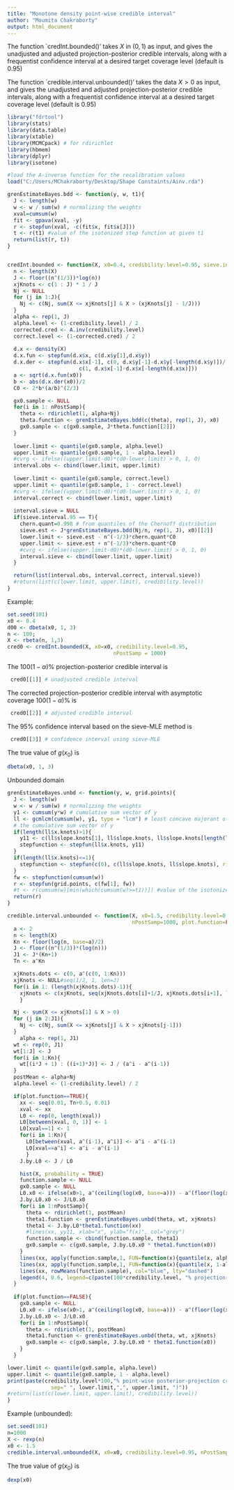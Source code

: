 ---
title: "Monotone density point-wise credible interval"
author: "Moumita Chakraborty"
output: html_document
---
The function `credInt.bounded()' takes $X$ in $(0, 1)$ as input, 
and gives the unadjusted and adjusted projection-posterior credible 
intervals, along with a frequentist confidence interval at a desired
target coverage level (default is 0.95)

The function `credible.interval.unbounded()' takes the data $X>0$ as input, 
and gives the unadjusted and adjusted projection-posterior credible 
intervals, along with a frequentist confidence interval at a desired
target coverage level (default is 0.95)

```{r, include=FALSE}
library("fdrtool")
library(stats)
library(data.table)
library(xtable)
library(MCMCpack) # for rdirichlet
library(hbmem)
library(dplyr)
library(isotone)
```

```{r, echo=FALSE}
#load the A-inverse function for the recalibration values
load("C:/Users/MChakraborty/Desktop/Shape Constaints/Ainv.rda")

grenEstimateBayes.bdd <- function(y, w, t1){
  J <- length(w)
  w <- w / sum(w) # normalizing the weights
  xval=cumsum(w)
  fit <- gpava(xval, -y)
  r <- stepfun(xval, -c(fit$x, fit$x[J]))
  t <- r(t1) #value of the isotonized step function at given t1
  return(list(r, t))
}


credInt.bounded <- function(X, x0=0.4, credibility.level=0.95, sieve.interval.95=T, nPostSamp=1000){
  n <- length(X)
  J <- floor((n^(1/3))*log(n))
  xjKnots <- c(1 : J) * 1 / J
  Nj <- NULL
  for (j in 1:J){
    Nj <- c(Nj, sum(X <= xjKnots[j] & X > (xjKnots[j] - 1/J)))
  }
  alpha <- rep(1, J)
  alpha.level <- (1-credibility.level) / 2
  corrected.cred <- A.inv(credibility.level)
  correct.level <- (1-corrected.cred) / 2
  
  d.x <- density(X)
  d.x.fun <- stepfun(d.x$x, c(d.x$y[1],d.x$y))
  d.x.der <- stepfun(d.x$x[-1], c(0, d.x$y[-1]-d.x$y[-length(d.x$y)])/
                       c(1, d.x$x[-1]-d.x$x[-length(d.x$x)]))
  a <- sqrt(d.x.fun(x0))
  b <- abs(d.x.der(x0))/2
  C0 <- 2*b*(a/b)^(2/3)

  gx0.sample <- NULL
  for(i in 1: nPostSamp){
    theta <- rdirichlet(1, alpha+Nj)
    theta.function <- grenEstimateBayes.bdd(c(theta), rep(1, J), x0)
    gx0.sample <- c(gx0.sample, J*theta.function[[2]])
  }
  
  lower.limit <- quantile(gx0.sample, alpha.level)
  upper.limit <- quantile(gx0.sample, 1 - alpha.level)
  #cvrg <- ifelse((upper.limit-d0)*(d0-lower.limit) > 0, 1, 0)
  interval.obs <- cbind(lower.limit, upper.limit)
  
  lower.limit <- quantile(gx0.sample, correct.level)
  upper.limit <- quantile(gx0.sample, 1 - correct.level)
  #cvrg <- ifelse((upper.limit-d0)*(d0-lower.limit) > 0, 1, 0)
  interval.correct <- cbind(lower.limit, upper.limit)
  
  interval.sieve = NULL
  if(sieve.interval.95 == T){
    chern.quant=0.998 # from quantiles of the Chernoff distribution
    sieve.est <- J*grenEstimateBayes.bdd(Nj/n, rep(1, J), x0)[[2]]
    lower.limit <- sieve.est - n^(-1/3)*chern.quant*C0
    upper.limit <- sieve.est + n^(-1/3)*chern.quant*C0
    #cvrg <- ifelse((upper.limit-d0)*(d0-lower.limit) > 0, 1, 0)
    interval.sieve <- cbind(lower.limit, upper.limit)
  }

  return(list(interval.obs, interval.correct, interval.sieve))
  #return(list(c(lower.limit, upper.limit), credibility.level))
} 

```
Example:
```{r}
set.seed(101)
x0 <- 0.4
d00 <- dbeta(x0, 1, 3)
n <- 100;
X <- rbeta(n, 1,3)
cred0 <- credInt.bounded(X, x0=x0, credibility.level=0.95,
                                  nPostSamp = 1000)
```
The $100(1-\alpha)\%$ projection-posterior credible interval is
```{r}
 cred0[[1]] # unadjusted credible interval
```
The corrected projection-posterior credible interval with asymptotic coverage  $100(1-\alpha)\%$ is
```{r}
 cred0[[2]] # adjusted credible interval
```
The $95\%$ confidence interval based on the sieve-MLE method is
```{r}
 cred0[[3]] # confidence interval using sieve-MLE
```
The true value of $g(x_0)$ is
```{r}
dbeta(x0, 1, 3)

```
################################################################

Unbounded domain
```{r, echo=FALSE}
grenEstimateBayes.unbd <- function(y, w, grid.points){
  J <- length(w)
  w <- w / sum(w) # normalizing the weights
  y1 <- cumsum(y*w) # cumulative sum vector of y
  ll <- gcmlcm(cumsum(w), y1, type = "lcm") # least concave majorant of 
  # the cumulative sum vector of y
  if(length(ll$x.knots)>1){
    y11 <- c(ll$slope.knots[1], ll$slope.knots, ll$slope.knots[length(ll$slope.knots)])
    stepfunction <- stepfun(ll$x.knots, y11)
  }
  if(length(ll$x.knots)<=1){
    stepfunction <- stepfun(c(0), c(ll$slope.knots, ll$slope.knots), right=TRUE)
  }
  fw <- stepfunction(cumsum(w))
  r <- stepfun(grid.points, c(fw[1], fw))
  #t <- r(cumsum(w)[min(which(cumsum(w)>=t1))]) #value of the isotonized step function at given t1
  return(r)
}

credible.interval.unbounded <- function(X, x0=1.5, credibility.level=0.95,
                                        nPostSamp=1000, plot.function=FALSE){
  a <- 2
  n <- length(X)
  Kn <- floor(log(n, base=a)/2)
  J <- floor((n^(1/3))*(log(n)))
  J1 <- J*(Kn+1)
  Tn <- a^Kn

  xjKnots.dots <- c(0, a^(c(0, 1:Kn)))
  xjKnots <- NULL#seq(1/J, 1, len=J)
  for(i in 1: (length(xjKnots.dots)-1)){
    xjKnots <- c(xjKnots, seq(xjKnots.dots[i]+1/J, xjKnots.dots[i+1], len=J))
    }

  Nj <- sum(X <= xjKnots[1] & X > 0)
  for (j in 2:J1){
    Nj <- c(Nj, sum(X <= xjKnots[j] & X > xjKnots[j-1]))
  }
    alpha <- rep(1, J1)
  wt <- rep(0, J1)
  wt[1:J] <- J
  for(i in 1:Kn){
    wt[(i*J + 1) : ((i+1)*J)] <- J / (a^i - a^(i-1))
  }
  postMean <- alpha+Nj
  alpha.level <- (1-credibility.level) / 2

  if(plot.function==TRUE){
    xx <- seq(0.01, Tn+0.5, 0.01)
    xval <- xx
    L0 <- rep(0, length(xval))
    L0[between(xval, 0, 1)] <- 1
    L0[xval==1] <- 1
    for(i in 1:Kn){
      L0[between(xval, a^(i-1), a^i)] <- a^i - a^(i-1)
      L0[xval==a^i] <- a^i - a^(i-1)
      }
    J.by.L0 <- J / L0

    hist(X, probability = TRUE)
    function.sample <- NULL
    gx0.sample <- NULL
    L0.x0 <- ifelse(x0>1, a^(ceiling(log(x0, base=a))) - a^(floor(log(x0, base=a))), 1)
    J.by.L0.x0 <- J/L0.x0 
    for(i in 1:nPostSamp){
      theta <- rdirichlet(1, postMean)
      theta1.function <- grenEstimateBayes.unbd(theta, wt, xjKnots)
      theta1 <- J.by.L0*theta1.function(xx)
      #lines(xx, yy11, xlab="x", ylab="f(x)", col="grey")
      function.sample <- cbind(function.sample, theta1)
      gx0.sample <- c(gx0.sample, J.by.L0.x0 * theta1.function(x0))
    }
    lines(xx, apply(function.sample,1, FUN=function(x){quantile(x, alpha.level)}), col="blue", lwd=2)
    lines(xx, apply(function.sample,1, FUN=function(x){quantile(x, 1-alpha.level)}), col="blue", lwd=2)
    lines(xx, rowMeans(function.sample), col="blue", lty="dashed")
    legend(4, 0.6, legend=c(paste(100*credibility.level, "% projection-posterior credible limits"),"Projection-posterior mean"), lty=1:2, cex=0.7)
  }
  
  if(plot.function==FALSE){
    gx0.sample <- NULL
    L0.x0 <- ifelse(x0>1, a^(ceiling(log(x0, base=a))) - a^(floor(log(x0, base=a))), 1)
    J.by.L0.x0 <- J/L0.x0 
    for(i in 1:nPostSamp){
      theta <- rdirichlet(1, postMean)
      theta1.function <- grenEstimateBayes.unbd(theta, wt, xjKnots)
      gx0.sample <- c(gx0.sample, J.by.L0.x0 * theta1.function(x0))
    }
  }

lower.limit <- quantile(gx0.sample, alpha.level)
upper.limit <- quantile(gx0.sample, 1 - alpha.level)
print(paste(credibility.level*100,"% point-wise posterior-projection credible interval= (",
              sep=" ", lower.limit,",", upper.limit, ")"))
#return(list(c(lower.limit, upper.limit), credibility.level))
}
```
Example (unbounded):
```{r}
set.seed(101)
n=1000
X <- rexp(n)
x0 <- 1.5
credible.interval.unbounded(X, x0=x0, credibility.level=0.95, nPostSamp = 1000, plot.function = TRUE)
```
The true value of $g(x_0)$ is
```{r}
dexp(x0)

```

